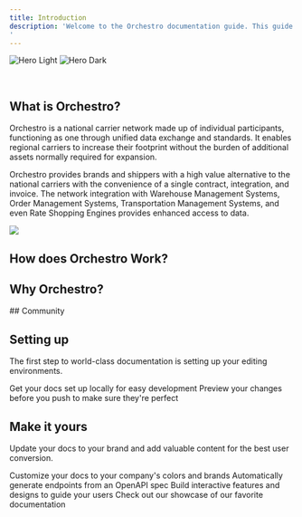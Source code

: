 ```yaml
---
title: Introduction
description: 'Welcome to the Orchestro documentation guide. This guide will help you get started with Orchestro, a network that connects regional carriers to provide national-level shipping solutions.
'
---
```


<img
  className="block dark:hidden"
  src="https://corporate-site-peach.vercel.app/images/v3/map-no-bg.gif"
  alt="Hero Light"
/>
<img
  className="hidden dark:block"
  src="https://corporate-site-peach.vercel.app/images/v3/map-no-bg.gif"
  alt="Hero Dark"
/>

​
## What is Orchestro?
Orchestro is a national carrier network made up of individual participants, functioning as one through unified data exchange and standards. It enables regional carriers to increase their footprint without the burden of additional assets normally required for expansion.

Orchestro provides brands and shippers with a high value alternative to the national carriers with the convenience of a single contract, integration, and invoice. The network integration with Warehouse Management Systems, Order Management Systems, Transportation Management Systems, and even Rate Shopping Engines provides enhanced access to data. 

<Frame>
  <img src="/images/there.jpeg" style={{ borderRadius: '0.5rem' }} />
</Frame>


## How does Orchestro Work?


## Why Orchestro?


​## Community




## Setting up

The first step to world-class documentation is setting up your editing environments.

<CardGroup cols={2}>
  <Card
    title="Edit Your Docs"
    icon="pen-to-square"
    href="https://mintlify.com/docs/quickstart"
  >
    Get your docs set up locally for easy development
  </Card>
  <Card
    title="Preview Changes"
    icon="image"
    href="https://mintlify.com/docs/development"
  >
    Preview your changes before you push to make sure they're perfect
  </Card>
</CardGroup>

## Make it yours

Update your docs to your brand and add valuable content for the best user conversion.

<CardGroup cols={2}>
  <Card
    title="Customize Style"
    icon="palette"
    href="https://mintlify.com/docs/settings/global"
  >
    Customize your docs to your company's colors and brands
  </Card>
  <Card
    title="Reference APIs"
    icon="code"
    href="https://mintlify.com/docs/api-playground/openapi"
  >
    Automatically generate endpoints from an OpenAPI spec
  </Card>
  <Card
    title="Add Components"
    icon="screwdriver-wrench"
    href="https://mintlify.com/docs/components/accordion"
  >
    Build interactive features and designs to guide your users
  </Card>
  <Card
    title="Get Inspiration"
    icon="stars"
    href="https://mintlify.com/customers"
  >
    Check out our showcase of our favorite documentation
  </Card>
</CardGroup>
